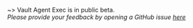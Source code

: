 ~> Vault Agent Exec is in public beta. <br />
*Please provide your feedback by opening a GitHub issue [here](https://github.com/hashicorp/vault/issues)*
